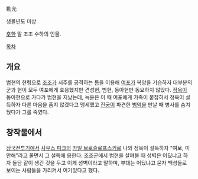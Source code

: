 勒允

생몰년도 미상

[[후한]] 말 조조 수하의 인물.

[[목차]]

== 개요 ==
범현의 현령으로 [[조조]]가 서주를 공격하는 틈을 이용해 [[여포]]가 복양을 기습하자 대부분의 군과 현이 모두 여포에게 호응했지만 견성현, 범현, 동아현만 동요하지 않았다. [[정욱]]이 동아현으로 가다가 범현을 지났는데, 늑윤은 이 때 여포에게 가족이 붙잡혀서 정욱이 설득하자 다른 마음을 품지 않겠다고 맹세했고 [[진궁]]이 파견한 [[범억]]을 만날 때 병사를 숨겨뒀다가 그를 죽였다.

== 창작물에서 ==
[[삼국전투기]]에서 [[사우스 파크]]의 [[카일 브로슬로프스키]]로 나와 정욱이 설득하자 "여보, 미안해"라고 울면서 그 설득에 응한다. 조조군에서 범현을 살펴볼 때 성벽은 어딨냐고 하자 돌담 같이 생긴 것을 두고 이게 성벽이라고 말하며, 부대는 어딨냐고 묻자 백성들로 보이는 사람들을 가리켜서 여기있다고 했다.
